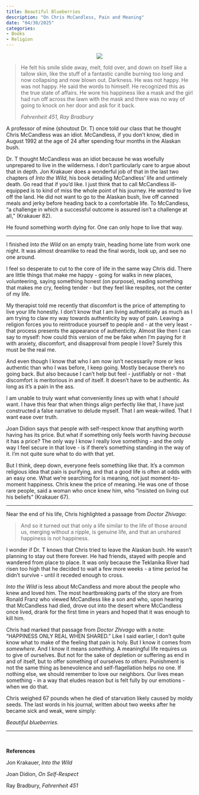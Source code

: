 ```yaml
---
title: Beautiful Blueberries
description: "On Chris McCandless, Pain and Meaning"
date: "04/30/2025"
categories:
- Books
- Religion
---
```


<p align="center">
  <img src="Mccandless.png" />
</p>

> He felt his smile slide away, melt, fold over, and down on itself like a tallow skin, like the stuff
of a fantastic candle burning too long and now collapsing and now blown out. Darkness. He was
not happy. He was not happy. He said the words to himself. He recognized this as the true state
of affairs. He wore his happiness like a mask and the girl had run off across the lawn with the
mask and there was no way of going to knock on her door and ask for it back.
> 
> _Fahrenheit 451, Ray Bradbury_

A professor of mine (shoutout Dr. T) once told our class that he thought Chris McCandless was an idiot. McCandless, if you don’t know, died in August 1992 at the age of 24 after spending four months in the Alaskan bush.

Dr. T thought McCandless was an idiot because he was woefully unprepared to live in the wilderness. I don’t particularly care to argue about that in depth. Jon Krakauer does a wonderful job of that in the last two chapters of _Into the Wild_, his book detailing McCandless’ life and untimely death. Go read that if you’d like. I just think that to call McCandless ill-equipped is to kind of miss the whole point of his journey. He _wanted_ to live off the land. He did not want to go to the Alaskan bush, live off canned meals and jerky before heading back to a comfortable life. To McCandless, “a challenge in which a successful outcome is assured isn’t a challenge at all,” (Krakauer 82).

He found something worth dying for. One can only hope to live that way.

---

I finished _Into the Wild_ on an empty train, heading home late from work one night. It was almost dreamlike to read the final words, look up, and see no one around.

I feel so desperate to cut to the core of life in the same way Chris did. There are little things that make me happy - going for walks in new places, volunteering, saying something honest (on purpose), reading something that makes me cry, feeling tender - but they feel like respites, not the center of my life.

My therapist told me recently that discomfort is the price of attempting to live your life honestly. I don’t know that I am living authentically as much as I am trying to claw my way towards authenticity by way of pain. Leaving a religion forces you to reintroduce yourself to people and - at the very least - that process presents the appearance of authenticity. Almost like then I can say to myself: how could this version of me be fake when I’m paying for it with anxiety, discomfort, and disapproval from people I love? Surely this must be the real me.

And even though I know that who I am now isn’t necessarily more or less authentic than who I was before, I keep going. Mostly because there’s no going back. But also because I can’t help but feel - justifiably or not - that discomfort is meritorious in and of itself. It doesn’t have to be authentic. As long as it’s a pain in the ass.

I am unable to truly want what conveniently lines up with what I _should_ want. I have this fear that when things align perfectly like that, I have just constructed a false narrative to delude myself. That I am weak-willed. That I want ease over truth. 

Joan Didion says that people with self-respect know that anything worth having has its price. But what if something only feels worth having _because_ it has a price? The only way I know I really love something - and the only way I feel secure in that love - is if there’s something standing in the way of it. I’m not quite sure what to do with that yet.

But I think, deep down, everyone feels something like that. It’s a common religious idea that pain is purifying, and that a good life is often at odds with an easy one. What we’re searching for is meaning, not just moment-to-moment happiness. Chris knew the price of meaning. He was one of those rare people, said a woman who once knew him, who “insisted on living out his beliefs” (Krakauer 67).

---

Near the end of his life, Chris highlighted a passage from _Doctor Zhivago_:

> And so it turned out that only a life similar to the life of those around us, merging without a ripple, is genuine life, and that an unshared happiness is not happiness.

I wonder if Dr. T knows that Chris tried to leave the Alaskan bush. He wasn’t planning to stay out there forever. He had friends, stayed with people and wandered from place to place. It was only because the Teklanika River had risen too high that he decided to wait a few more weeks - a time period he didn't survive - until it receded enough to cross.

_Into the Wild_ is less about McCandless and more about the people who knew and loved him. The most heartbreaking parts of the story are from Ronald Franz who viewed McCandless like a son and who, upon hearing that McCandless had died, drove out into the desert where McCandless once lived, drank for the first time in years and hoped that it was enough to kill him.

Chris had marked that passage from _Doctor Zhivago_ with a note: “HAPPINESS ONLY REAL WHEN SHARED.” Like I said earlier, I don’t quite know what to make of the feeling that pain is holy. But I know it comes from _somewhere_. And I know it means _something_. A meaningful life requires us to give of ourselves. But not for the sake of depletion or suffering as end in and of itself, but to offer something of ourselves _to others_. Punishment is not the same thing as benevolence and self-flagellation helps no one. If nothing else, we should remember to love our neighbors. Our lives mean something - in a way that eludes reason but is felt fully by our emotions - when we do that.

Chris weighed 67 pounds when he died of starvation likely caused by moldy seeds. The last words in his journal, written about two weeks after he became sick and weak, were simply:

_Beautiful blueberries._

---

&nbsp;
&nbsp;
&nbsp;

**References**

Jon Krakauer, _Into the Wild_

Joan Didion, _On Self-Respect_

Ray Bradbury, _Fahrenheit 451_
